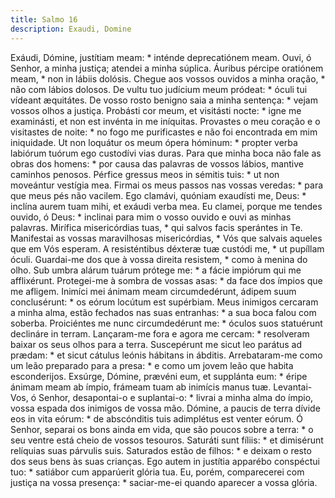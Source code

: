 ```yaml
---
title: Salmo 16
description: Exaudi, Domine
---
```


<div class="grid grid-cols-2 gap-5">
  <span class="text-justify">
    Exáudi, Dómine, justítiam meam: * inténde deprecatiónem meam.
  </span>
  <span class="text-justify">
    Ouvi, ó Senhor, a minha justiça; atendei a minha súplica.
  </span>
  <span class="text-justify">
    Áuribus pércipe oratiónem meam, * non in lábiis dolósis.
  </span>
  <span class="text-justify">
    Chegue aos vossos ouvidos a minha oração, * não com lábios dolosos.
  </span>
  <span class="text-justify">
    De vultu tuo judícium meum pródeat: * óculi tui vídeant æquitátes.
  </span>
  <span class="text-justify">
    De vosso rosto benigno saia a minha sentença: * vejam vossos olhos a
    justiça.
  </span>
  <span class="text-justify">
    Probásti cor meum, et visitásti nocte: * igne me examinásti, et non est
    invénta in me iníquitas.
  </span>
  <span class="text-justify">
    Provastes o meu coração e o visitastes de noite: * no fogo me purificastes e
    não foi encontrada em mim iniquidade.
  </span>
  <span class="text-justify">
    Ut non loquátur os meum ópera hóminum: * propter verba labiórum tuórum ego
    custodívi vias duras.
  </span>
  <span class="text-justify">
    Para que minha boca não fale as obras dos homens: * por causa das palavras
    de vossos lábios, mantive caminhos penosos.
  </span>
  <span class="text-justify">
    Pérfice gressus meos in sémitis tuis: * ut non moveántur vestígia mea.
  </span>
  <span class="text-justify">
    Firmai os meus passos nas vossas veredas: * para que meus pés não vacilem.
  </span>
  <span class="text-justify">
    Ego clamávi, quóniam exaudísti me, Deus: * inclína aurem tuam mihi, et
    exáudi verba mea.
  </span>
  <span class="text-justify">
    Eu clamei, porque me tendes ouvido, ó Deus: * inclinai para mim o vosso
    ouvido e ouvi as minhas palavras.
  </span>
  <span class="text-justify">
    Mirífica misericórdias tuas, * qui salvos facis sperántes in Te.
  </span>
  <span class="text-justify">
    Manifestai as vossas maravilhosas misericórdias, * Vós que salvais aqueles
    que em Vós esperam.
  </span>
  <span class="text-justify">
    A resisténtibus déxteræ tuæ custódi me, * ut pupíllam óculi.
  </span>
  <span class="text-justify">
    Guardai-me dos que à vossa direita resistem, * como à menina do olho.
  </span>
  <span class="text-justify">
    Sub umbra alárum tuárum prótege me: * a fácie impiórum qui me afflixérunt.
  </span>
  <span class="text-justify">
    Protegei-me à sombra de vossas asas: * da face dos ímpios que me afligem.
  </span>
  <span class="text-justify">
    Inimíci mei ánimam meam circumdedérunt, ádipem suum conclusérunt: * os eórum
    locútum est supérbiam.
  </span>
  <span class="text-justify">
    Meus inimigos cercaram a minha alma, estão fechados nas suas entranhas: * a
    sua boca falou com soberba.
  </span>
  <span class="text-justify">
    Proiciéntes me nunc circumdedérunt me: * óculos suos statuérunt declináre in
    terram.
  </span>
  <span class="text-justify">
    Lançaram-me fora e agora me cercam: * resolveram baixar os seus olhos para a
    terra.
  </span>
  <span class="text-justify">
    Suscepérunt me sicut leo parátus ad prædam: * et sicut cátulus leónis
    hábitans in ábditis.
  </span>
  <span class="text-justify">
    Arrebataram-me como um leão preparado para a presa: * e como um jovem leão
    que habita esconderijos.
  </span>
  <span class="text-justify">
    Exsúrge, Dómine, prævéni eum, et supplánta eum: * éripe ánimam meam ab
    ímpio, frámeam tuam ab inimícis manus tuæ.
  </span>
  <span class="text-justify">
    Levantai-Vos, ó Senhor, desapontai-o e suplantai-o: * livrai a minha alma do
    ímpio, vossa espada dos inimigos de vossa mão.
  </span>
  <span class="text-justify">
    Dómine, a paucis de terra dívide eos in vita eórum: * de abscónditis tuis
    adimplétus est venter eórum.
  </span>
  <span class="text-justify">
    Ó Senhor, separai os bons ainda em vida, que são poucos sobre a terra: * o
    seu ventre está cheio de vossos tesouros.
  </span>
  <span class="text-justify">
    Saturáti sunt fíliis: * et dimisérunt relíquias suas párvulis suis.
  </span>
  <span class="text-justify">
    Saturados estão de filhos: * e deixam o resto dos seus bens às suas
    crianças.
  </span>
  <span class="text-justify">
    Ego autem in justítia apparébo conspéctui tuo: * satiábor cum apparúerit
    glória tua.
  </span>
  <span class="text-justify">
    Eu, porém, comparecerei com justiça na vossa presença: * saciar-me-ei quando
    aparecer a vossa glória.
  </span>
</div>
